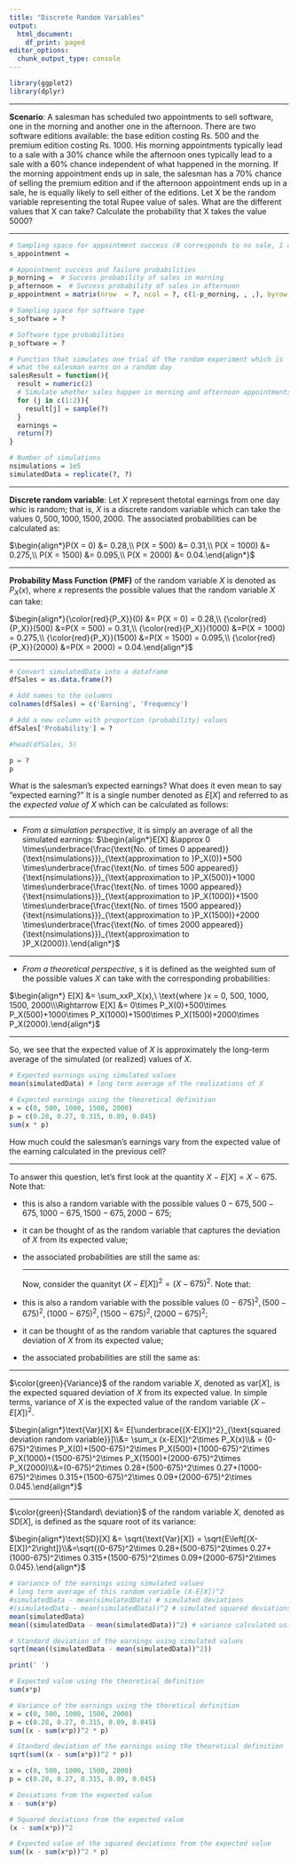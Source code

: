 ---
title: "Discrete Random Variables"
output:
  html_document:
    df_print: paged
editor_options:
  chunk_output_type: console
---

```{r}
library(ggplot2)
library(dplyr)
```

---

**Scenario**: A salesman has scheduled two appointments to sell software, one in the morning and another one in the afternoon. There are two software editions available: the base edition costing Rs. 500 and the premium edition costing Rs. 1000. His morning appointments typically lead to a sale with a 30% chance while the afternoon ones typically lead to a sale with a 60% chance independent of what happened in the morning. If the morning appointment ends up in sale, the salesman has a 70% chance of selling the premium edition and if the afternoon appointment ends up in a sale, he is equally likely to sell either of the editions. Let X be the random variable representing the total Rupee value of sales. What are the different values that X can take? Calculate the probability that X takes the value 5000?

---


```{r}
# Sampling space for appointment success (0 corresponds to no sale, 1 corresponds to a sale)
s_appointment = 

# Appointment success and failure probabilities
p_morning =  # Success probability of sales in morning
p_afternoon =  # Success probability of sales in afternoon
p_appointment = matrix(nrow  = ?, ncol = ?, c(1-p_morning, , ,), byrow = TRUE)

# Sampling space for software type
s_software = ?

# Software type probabilities
p_software = ?

# Function that simulates one trial of the random experiment which is
# what the salesman earns on a random day
salesResult = function(){
  result = numeric(2)
  # Simulate whether sales happen in morning and afternoon appointments
  for (j in c(1:2)){
    result[j] = sample(?)
  }
  earnings = 
  return(?)
}

# Number of simulations
nsimulations = 1e5
simulatedData = replicate(?, ?)
```

---

**Discrete random variable**: Let $X$  represent thetotal earnings from one day whic is random; that is, $X$ is a discrete random variable which can take the values $0, 500, 1000, 1500, 2000.$ The associated probabilities can be calculated as:

$\begin{align*}P(X = 0)  &= 0.28,\\ P(X = 500) &= 0.31,\\ P(X = 1000) &= 0.275,\\ P(X = 1500) &= 0.095,\\ P(X = 2000) &= 0.04.\end{align*}$

---

**Probability Mass Function (PMF)** of the random variable $X$ is denoted as $P_X(x),$ where $x$ represents the possible values that the random variable $X$ can take:

$\begin{align*}{\color{red}{P_X}}(0) &= P(X = 0)  = 0.28,\\ {\color{red}{P_X}}(500) &=P(X = 500) = 0.31,\\ {\color{red}{P_X}}(1000) &=P(X = 1000) = 0.275,\\ {\color{red}{P_X}}(1500) &=P(X = 1500) = 0.095,\\ {\color{red}{P_X}}(2000) &=P(X = 2000) = 0.04.\end{align*}$

---

```{r}
# Convert simulatedData into a dataframe
dfSales = as.data.frame(?)

# Add names to the columns
colnames(dfSales) = c('Earning', 'Frequency')

# Add a new column with proportion (probability) values
dfSales['Probability'] = ?

#head(dfSales, 5)

p = ?
p
```

What is the salesman's expected earnings? What does it even mean to say "expected earning?" It is a single number denoted as $E[X]$ and referred to as the *expected value of* $X$ which can be calculated as follows:


---



*   *From a simulation perspective*, it is simply an average of all the simulated earnings:
$\begin{align*}E[X] &\approx 0 \times\underbrace{\frac{\text{No. of times 0 appeared}}{\text{nsimulations}}}_{\text{approximation to }P_X(0)}+500 \times\underbrace{\frac{\text{No. of times 500 appeared}}{\text{nsimulations}}}_{\text{approximation to }P_X(500)}+1000 \times\underbrace{\frac{\text{No. of times 1000 appeared}}{\text{nsimulations}}}_{\text{approximation to }P_X(1000)}+1500 \times\underbrace{\frac{\text{No. of times 1500 appeared}}{\text{nsimulations}}}_{\text{approximation to }P_X(1500)}+2000 \times\underbrace{\frac{\text{No. of times 2000 appeared}}{\text{nsimulations}}}_{\text{approximation to }P_X(2000)}.\end{align*}$


---


*   *From a theoretical perspective*, s it is defined as the weighted sum of the possible values $X$ can take with the corresponding probabilities:

$\begin{align*} E[X] &= \sum_xxP_X(x),\ \text{where }x = 0, 500, 1000, 1500, 2000\\\Rightarrow E[X] &= 0\times P_X(0)+500\times P_X(500)+1000\times P_X(1000)+1500\times P_X(1500)+2000\times P_X(2000).\end{align*}$



---

So, we see that the expected value of $X$ is approximately the long-term average of the simulated (or realized) values of $X.$

```{r}
# Expected earnings using simulated values
mean(simulatedData) # long term average of the realizations of X

# Expected earnings using the theoretical definition
x = c(0, 500, 1000, 1500, 2000)
p = c(0.28, 0.27, 0.315, 0.09, 0.045)
sum(x * p)
```

How much could the salesman's earnings vary from the expected value of the earning calculated in the previous cell?


---


To answer this question, let's first look at the quantity $X-E[X] = X-675.$ Note that:


*   this is also a random variable with the possible values $0-675, 500-675, 1000-675, 1500-675, 2000-675$;
*   it can be thought of as the random variable that captures the deviation of $X$ from its expected value;
*  the associated probabilities are still the same as:
\begin{array}{c|c|c}
\hline
\color{blue}X&\color{blue}{X}-\color{cyan}{E[X]} = \color{blue}{X}-\color{cyan}{675}&\color{magenta}{\text{Probability}}\\
\hline
0 & -675 & 0.28\\
500 & -175 & 0.27\\
1000 & 325 & 0.315\\
1500 & 825 & 0.09\\
2000 & 1325 & 0.045
\end{array}
---
Now, consider the quanityt $(X-E[X])^2 = (X-675)^2.$ Note that:


*   this is also a random variable with the possible values $(0-675)^2, (500-675)^2, (1000-675)^2, (1500-675)^2, (2000-675)^2$;
*   it can be thought of as the random variable that captures the squared deviation of $X$ from its expected value;
*  the associated probabilities are still the same as:
\begin{array}{c|c|c}
\hline
\color{blue}X&(\color{blue}{X}-\color{cyan}{E[X]})^2 = (\color{blue}{X}-\color{cyan}{675})^2&\color{magenta}{\text{Probability}}\\
\hline
0 & (-675)^2 & 0.28\\
500 & (-175)^2 & 0.27\\
1000 & (325)^2 & 0.315\\
1500 & (825)^2& 0.09\\
2000 & (1325)^2 & 0.045
\end{array}

---

$\color{green}{Variance}$ of the random variable $X,$ denoted as $\text{var}[X],$ is the expected squared deviation of $X$ from its expected value. In simple terms, variance of $X$ is the expected value of the random variable $(X-E[X])^2.$

$\begin{align*}\text{Var}[X] &= E[\underbrace{(X-E[X])^2}_{\text{squared deviation random variable}}]\\&=
\sum_x (x-E[X])^2\times P_X(x)\\& = (0-675)^2\times P_X(0)+(500-675)^2\times P_X(500)+(1000-675)^2\times P_X(1000)+(1500-675)^2\times P_X(1500)+(2000-675)^2\times P_X(2000)\\&=(0-675)^2\times 0.28+(500-675)^2\times 0.27+(1000-675)^2\times 0.315+(1500-675)^2\times 0.09+(2000-675)^2\times 0.045.\end{align*}$

---

$\color{green}{Standard\ deviation}$ of the random variable $X,$ denoted as $\text{SD}[X],$ is defined as the square root of its variance:

$\begin{align*}\text{SD}[X] &= \sqrt{\text{Var}[X]} = \sqrt{E\left[(X-E[X])^2\right]}\\&=\sqrt{(0-675)^2\times 0.28+(500-675)^2\times 0.27+(1000-675)^2\times 0.315+(1500-675)^2\times 0.09+(2000-675)^2\times 0.045}.\end{align*}$

```{r}
# Variance of the earnings using simulated values
# long term average of this random variable (X-E[X])^2
#simulatedData - mean(simulatedData) # simulated deviations
#(simulatedData - mean(simulatedData))^2 # simulated squared deviations
mean(simulatedData)
mean((simulatedData - mean(simulatedData))^2) # variance calculated using simulation

# Standard deviation of the earnings using simulated values
sqrt(mean((simulatedData - mean(simulatedData))^2))

print(' ')

# Expected value using the theoretical definition
sum(x*p)

# Variance of the earnings using the thoretical definition
x = c(0, 500, 1000, 1500, 2000)
p = c(0.28, 0.27, 0.315, 0.09, 0.045)
sum((x - sum(x*p))^2 * p)

# Standard deviation of the earnings using the theoretical definition
sqrt(sum((x - sum(x*p))^2 * p))
```

```{r}
x = c(0, 500, 1000, 1500, 2000)
p = c(0.28, 0.27, 0.315, 0.09, 0.045)

# Deviations from the expected value
x - sum(x*p)

# Squared deviations from the expected value
(x - sum(x*p))^2

# Expected value of the squared deviations from the expected value
sum((x - sum(x*p))^2 * p)
```

